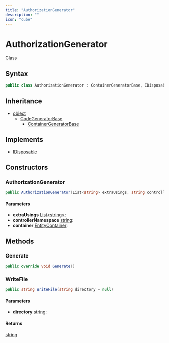 ```yaml
---
title: "AuthorizationGenerator"
description: ""
icon: "cube"
---
```


# AuthorizationGenerator

<Badge variant="outline">Class</Badge>

## Syntax

```csharp
public class AuthorizationGenerator : ContainerGeneratorBase, IDisposable
```

## Inheritance

- [object](https://learn.microsoft.com/dotnet/api/system.object)
  - [CodeGeneratorBase](/api-reference/cloudnimble/easyaf/codegen/codegeneratorbase)
    - [ContainerGeneratorBase](/api-reference/cloudnimble/easyaf/codegen/containergeneratorbase)

## Implements

- [IDisposable](https://learn.microsoft.com/dotnet/api/system.idisposable)

## Constructors

### AuthorizationGenerator

```csharp
public AuthorizationGenerator(List<string> extraUsings, string controllerNamespace, EntityContainer container)
```

#### Parameters

- **extraUsings** [List&lt;string&gt;](https://learn.microsoft.com/dotnet/api/system.collections.generic.list-1): 
- **controllerNamespace** [string](https://learn.microsoft.com/dotnet/api/system.string): 
- **container** [EntityContainer](https://learn.microsoft.com/dotnet/api/system.data.entity.core.metadata.edm.entitycontainer): 


## Methods

### Generate

```csharp
public override void Generate()
```

### WriteFile

```csharp
public string WriteFile(string directory = null)
```

#### Parameters

- **directory** [string](https://learn.microsoft.com/dotnet/api/system.string): 

#### Returns

[string](https://learn.microsoft.com/dotnet/api/system.string)


